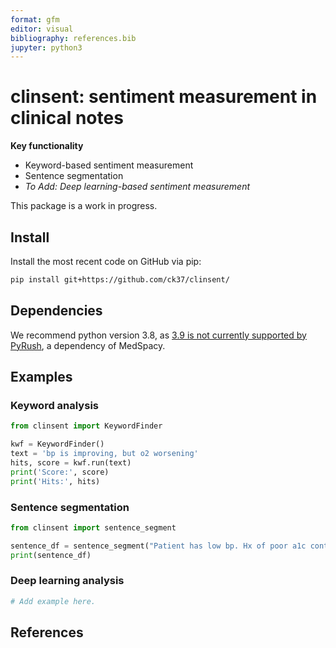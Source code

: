 ```yaml
---
format: gfm
editor: visual
bibliography: references.bib
jupyter: python3
---
```


# clinsent: sentiment measurement in clinical notes

**Key functionality**

 * Keyword-based sentiment measurement
 * Sentence segmentation
 * *To Add: Deep learning-based sentiment measurement*
 
This package is a work in progress.

## Install

Install the most recent code on GitHub via pip:

```bash
pip install git+https://github.com/ck37/clinsent/
```

## Dependencies

We recommend python version 3.8, as [3.9 is not currently supported by PyRush](https://github.com/jianlins/PyRuSH/issues/1), a dependency of MedSpacy.

## Examples

### Keyword analysis

```python
from clinsent import KeywordFinder

kwf = KeywordFinder()
text = 'bp is improving, but o2 worsening'
hits, score = kwf.run(text)
print('Score:', score)
print('Hits:', hits)
```

### Sentence segmentation

```python
from clinsent import sentence_segment

sentence_df = sentence_segment("Patient has low bp. Hx of poor a1c control.")
print(sentence_df)
```

### Deep learning analysis

```python
# Add example here.
```

## References
